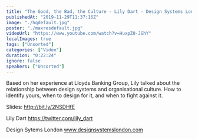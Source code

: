 ```yaml
---
title: "The Good, the Bad, the Culture - Lily Dart - Design Systems London 2019"
publishedAt: "2019-11-29T11:37:16Z"
image: "./hqdefault.jpg"
poster: "./maxresdefault.jpg"
videoUrl: "https://www.youtube.com/watch?v=HuxpZ0-JGhY"
localImages: true
tags: ["Unsorted"]
categories: ["Video"]
duration: "0:22:24"
ignore: false
speakers: ["Unsorted"]
---
```


Based on her experience at Lloyds Banking Group, Lily talked about the relationship between design systems and organisational culture. How to identify yours, when to design for it, and when to fight against it.

Slides: http://bit.ly/2NSDHfE

Lily Dart
https://twitter.com/lily_dart

Design Sytems London
www.designsystemslondon.com
